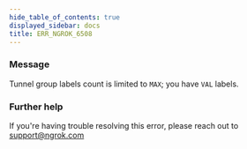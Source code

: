 ```yaml
---
hide_table_of_contents: true
displayed_sidebar: docs
title: ERR_NGROK_6508
---
```


### Message

Tunnel group labels count is limited to `MAX`; you have `VAL` labels.

<ErrorDetails />

### Further help

If you're having trouble resolving this error, please reach out to [support@ngrok.com](mailto:support@ngrok.com?subject=Help%20with%20ERR_NGROK_6508)
